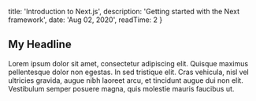 
  title: 'Introduction to Next.js',
  description: 'Getting started with the Next framework',
  date: 'Aug 02, 2020',
  readTime: 2
}




## My Headline

Lorem ipsum dolor sit amet, consectetur adipiscing elit. Quisque maximus pellentesque dolor non egestas. In sed tristique elit. Cras vehicula, nisl vel ultricies gravida, augue nibh laoreet arcu, et tincidunt augue dui non elit. Vestibulum semper posuere magna, quis molestie mauris faucibus ut.
